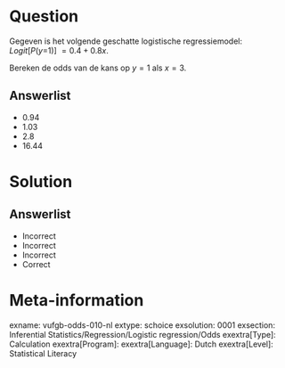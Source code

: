 Question
========

Gegeven is het volgende geschatte logistische regressiemodel: *Logit*[*P*(*y*=1)] $= 0.4+0.8x$.  

Bereken de odds van de kans op $y = 1$ als $x = 3$.
  
Answerlist
----------
* 0.94
* 1.03
* 2.8
* 16.44

Solution
========

Answerlist
----------
* Incorrect
* Incorrect
* Incorrect
* Correct

Meta-information
================
exname: vufgb-odds-010-nl
extype: schoice
exsolution: 0001
exsection: Inferential Statistics/Regression/Logistic regression/Odds
exextra[Type]: Calculation
exextra[Program]: 
exextra[Language]: Dutch
exextra[Level]: Statistical Literacy
